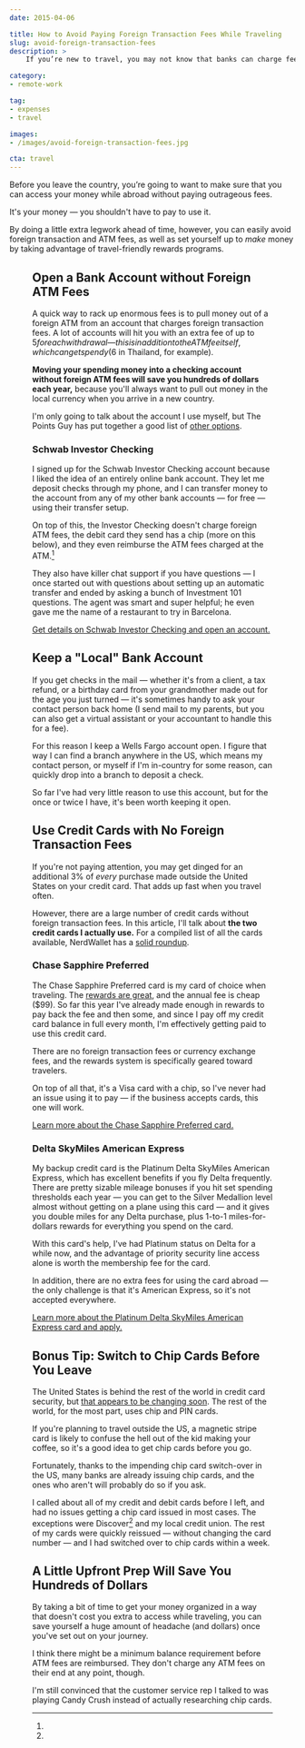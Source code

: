 ```yaml
---
date: 2015-04-06

title: How to Avoid Paying Foreign Transaction Fees While Traveling
slug: avoid-foreign-transaction-fees
description: >
    If you’re new to travel, you may not know that banks can charge fees for using your money outside the United States. They can. And those fees add up fast.

category:
- remote-work

tag:
- expenses
- travel

images:
- /images/avoid-foreign-transaction-fees.jpg

cta: travel
---
```



Before you leave the country, you’re going to want to make sure that you can
access your money while abroad without paying outrageous fees.

It's your money — you shouldn't have to pay to use it.

By doing a little extra legwork ahead of time, however, you can easily avoid
foreign transaction and ATM fees, as well as set yourself up to _make_ money by
taking advantage of travel-friendly rewards programs.

<Figure
  src="images/avoid-foreign-transaction-fees.jpg"
  alt="How to avoid foreign transaction fees while traveling abroad."
  creditLink="https://www.flickr.com/photos/aigle_dore/8273660863/in/photolist-chEwR9-bH1iX8-bt4mNt-42PQoC-a2YSa6-62QVKf-bta55K-82xTtv-5EMAYS-dB7F8e-dK2oa7-aFDjPB-aYWk56-aFATbM-aFAaK6-aFAQEv-PNrwk-84wJAM-QxcaH-apUnh-3q1C3-82zjvr-bZvUDS-2Bvzr6-bta3kH-5rzm-abWteX-7HKuTk-h3Hnof-brd1K2-62LFqP-5dTR5Y-cMnty-dTUAhR-5p8w8o-2BUQXp-7jm7SP-aah9wX-8F5t1j-dSZe91-dUSc9a-a5SwX-dSK3tm-5CeF99-biaRHp-68vjKV-68zxeQ-5TWEfA-9C9vCS-aFAPtx"
  credit="Moyan Brenn"
/>

## Open a Bank Account without Foreign ATM Fees

A quick way to rack up enormous fees is to pull money out of a foreign ATM from
an account that charges foreign transaction fees. A lot of accounts will hit you
with an extra fee of up to $5 for each withdrawal — this is in addition to the
ATM fee itself, which can get spendy ($6 in Thailand, for example).

**Moving your spending money into a checking account without foreign ATM fees will save you hundreds of dollars each year,** because you'll always want to pull out money in the local currency when you arrive in a new country.

I'm only going to talk about the account I use myself, but The Points Guy has put together a good list of [other options][2].

### Schwab Investor Checking

I signed up for the Schwab Investor Checking account because I liked the idea of
an entirely online bank account. They let me deposit checks through my phone,
and I can transfer money to the account from any of my other bank accounts — for
free — using their transfer setup.

On top of this, the Investor Checking doesn't charge foreign ATM fees, the debit
card they send has a chip (more on this below), and they even reimburse the ATM
fees charged at the ATM.[^feereimbursement]

They also have killer chat support if you have questions — I once started out
with questions about setting up an automatic transfer and ended by asking a
bunch of Investment 101 questions. The agent was smart and super helpful; he
even gave me the name of a restaurant to try in Barcelona.

[Get details on Schwab Investor Checking and open an account.][3]

## Keep a "Local" Bank Account

If you get checks in the mail — whether it's from a client, a tax refund, or a
birthday card from your grandmother made out for the age you just turned — it's
sometimes handy to ask your contact person back home (I send mail to my parents,
but you can also get a virtual assistant or your accountant to handle this for a
fee).

For this reason I keep a Wells Fargo account open. I figure that way I can find
a branch anywhere in the US, which means my contact person, or myself if I'm
in-country for some reason, can quickly drop into a branch to deposit a check.

So far I've had very little reason to use this account, but for the once or
twice I have, it's been worth keeping it open.

## Use Credit Cards with No Foreign Transaction Fees

If you're not paying attention, you may get dinged for an additional 3% of
_every_ purchase made outside the United States on your credit card. That adds
up fast when you travel often.

However, there are a large number of credit cards without foreign transaction
fees. In this article, I'll talk about **the two credit cards I actually use.**
For a compiled list of all the cards available, NerdWallet has a [solid
roundup][4].

### Chase Sapphire Preferred

The Chase Sapphire Preferred card is my card of choice when traveling. The
[rewards are great][5], and the annual fee is cheap ($99). So far this year I've
already made enough in rewards to pay back the fee and then some, and since I
pay off my credit card balance in full every month, I'm effectively getting paid
to use this credit card.

There are no foreign transaction fees or currency exchange fees, and the rewards
system is specifically geared toward travelers.

On top of all that, it's a Visa card with a chip, so I've never had an issue
using it to pay — if the business accepts cards, this one will work.

[Learn more about the Chase Sapphire Preferred card.][5]

### Delta SkyMiles American Express

My backup credit card is the Platinum Delta SkyMiles American Express, which has
excellent benefits if you fly Delta frequently. There are pretty sizable mileage
bonuses if you hit set spending thresholds each year — you can get to the Silver
Medallion level almost without getting on a plane using this card — and it gives
you double miles for any Delta purchase, plus 1-to-1 miles-for-dollars rewards
for everything you spend on the card.

With this card's help, I've had Platinum status on Delta for a while now, and
the advantage of priority security line access alone is worth the membership fee
for the card.

In addition, there are no extra fees for using the card abroad — the only
challenge is that it's American Express, so it's not accepted everywhere.

[Learn more about the Platinum Delta SkyMiles American Express card and apply.][7]

## Bonus Tip: Switch to Chip Cards Before You Leave

The United States is behind the rest of the world in credit card security, but
[that appears to be changing soon][8]. The rest of the world, for the most part,
uses chip and PIN cards.

If you're planning to travel outside the US, a magnetic stripe card is likely to
confuse the hell out of the kid making your coffee, so it's a good idea to get
chip cards before you go.

Fortunately, thanks to the impending chip card switch-over in the US, many banks
are already issuing chip cards, and the ones who aren't will probably do so if
you ask.

I called about all of my credit and debit cards before I left, and had no issues
getting a chip card issued in most cases. The exceptions were
Discover[^discover] and my local credit union. The rest of my cards were quickly
reissued — without changing the card number — and I had switched over to chip
cards within a week.

## A Little Upfront Prep Will Save You Hundreds of Dollars

By taking a bit of time to get your money organized in a way that doesn't cost
you extra to access while traveling, you can save yourself a huge amount of
headache (and dollars) once you've set out on your journey.

[^feereimbursement]:
  I think there might be a minimum balance requirement before ATM fees are reimbursed. They don't charge any ATM fees on their end at any point, though.

[^discover]:
  I'm still convinced that the customer service rep I talked to was playing Candy Crush instead of actually researching chip cards.

[1]: https://www.flickr.com/photos/aigle_dore/8273660863/in/photolist-chEwR9-bH1iX8-bt4mNt-42PQoC-a2YSa6-62QVKf-bta55K-82xTtv-5EMAYS-dB7F8e-dK2oa7-aFDjPB-aYWk56-aFATbM-aFAaK6-aFAQEv-PNrwk-84wJAM-QxcaH-apUnh-3q1C3-82zjvr-bZvUDS-2Bvzr6-bta3kH-5rzm-abWteX-7HKuTk-h3Hnof-brd1K2-62LFqP-5dTR5Y-cMnty-dTUAhR-5p8w8o-2BUQXp-7jm7SP-aah9wX-8F5t1j-dSZe91-dUSc9a-a5SwX-dSK3tm-5CeF99-biaRHp-68vjKV-68zxeQ-5TWEfA-9C9vCS-aFAPtx
[2]: http://thepointsguy.com/2014/02/the-top-11-checking-accounts-for-avoiding-foreign-atm-fees/
[3]: http://www.schwab.com/public/schwab/banking_lending/checking_account
[4]: http://www.nerdwallet.com/blog/top-credit-cards/no-foreign-transaction-fee-credit-card/
[5]: https://creditcards.chase.com/credit-cards/sapphire-preferred-card.aspx
[7]: https://www304.americanexpress.com/credit-card/skymiles/25330
[8]: http://www.forbes.com/sites/leoking/2014/10/21/is-the-us-finally-accelerating-a-move-to-chip-and-pin/
